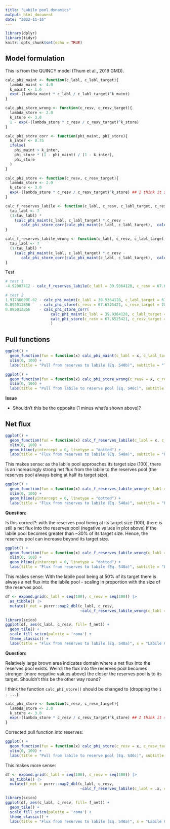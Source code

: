 ```yaml
---
title: "Labile pool dynamics"
output: html_document
date: "2022-11-16"
---
```


```r
library(dplyr)
library(tidyr)
knitr::opts_chunk$set(echo = TRUE)
```

## Model formulation

This is from the QUINCY model (Thum et al., 2019 GMD).
```r
calc_phi_maint <- function(c_labl, c_labl_target){
  lambda_maint <- 4.0
  k_maint <- 1.6
  exp(-(lambda_maint * c_labl / c_labl_target)^k_maint)
}

calc_phi_store_wrong <- function(c_resv, c_resv_target){
  lambda_store <- 2.0
  k_store <- 3.0
  1 - exp(-(lambda_store * c_resv / c_resv_target)^k_store)
}

calc_phi_store_corr <- function(phi_maint, phi_store){
  k_inter <- 0.75
  ifelse(
    phi_maint > k_inter,
    phi_store * (1 - phi_maint) / (1 - k_inter),
    phi_store
  )
}

calc_phi_store <- function(c_resv, c_resv_target){
  lambda_store <- 2.0
  k_store <- 3.0
  exp(-(lambda_store * c_resv / c_resv_target)^k_store) ## I think it should be like this
}

calc_f_reserves_labile <- function(c_labl, c_resv, c_labl_target, c_resv_target){
  tau_labl <- 7
  (1/tau_labl) * 
    (calc_phi_maint(c_labl, c_labl_target) * c_resv - 
       calc_phi_store_corr(calc_phi_maint(c_labl, c_labl_target),  calc_phi_store(c_resv, c_resv_target)) * c_labl)
}

calc_f_reserves_labile_wrong <- function(c_labl, c_resv, c_labl_target, c_resv_target){
  tau_labl <- 7
  (1/tau_labl) * 
    (calc_phi_maint(c_labl, c_labl_target) * c_resv - 
       calc_phi_store_corr(calc_phi_maint(c_labl, c_labl_target),  calc_phi_store_wrong(c_resv, c_resv_target)) * c_labl)
}
```

Test
```r
# test 1
-4.92087412 - calc_f_reserves_labile(c_labl = 39.9364128, c_resv = 67.6525421, c_labl_target = 67.6525421, c_resv_target = 281.609833)

# test 2
1.91786699E-02 - calc_phi_maint(c_labl = 39.9364128, c_labl_target = 67.6525421)
0.895012856    - calc_phi_store(c_resv = 67.6525421, c_resv_target = 281.609833)
0.895012856    - calc_phi_store_corr(
                    calc_phi_maint(c_labl = 39.9364128, c_labl_target = 67.6525421), 
                    calc_phi_store(c_resv = 67.6525421, c_resv_target = 281.609833)
                    )
```

## Pull functions

```r
ggplot() +
  geom_function(fun = function(x) calc_phi_maint(c_labl = x, c_labl_target = 100)) +
  xlim(0, 100) +
  labs(title = "Pull from reserves to labile (Eq. S40b)", subtitle = "Target labile C: 100", x = "labile C")
```


```r
ggplot() +
  geom_function(fun = function(x) calc_phi_store_wrong(c_resv = x, c_resv_target = 100)) +
  xlim(0, 100) +
  labs(title = "Pull from labile to reserve pool (Eq. S40c)", subtitle = "Target reserves C: 100", x = "reserves C")
```

**Issue**

- Shouldn't this be the opposite (1 minus what's shown above)?

## Net flux

```r
ggplot() +
  geom_function(fun = function(x) calc_f_reserves_labile(c_labl = x, c_resv = 50, c_labl_target = 100, c_resv_target = 100)) +
  xlim(0, 100) +
  geom_hline(yintercept = 0, linetype = "dotted") +
  labs(title = "Flux from reserves to labile (Eq. S40a)", subtitle = "Reserves C: 50, target labile = 100, target reserves = 100", x = "labile C")
```

This makes sense: as the labile pool approaches its target size (100), there is an increasingly strong net flux from the labile to the reserves pool (the reserves pool always being at half its target size). 

```r
ggplot() +
  geom_function(fun = function(x) calc_f_reserves_labile_wrong(c_labl = x, c_resv = 100, c_labl_target = 100, c_resv_target = 100)) +
  xlim(0, 100) +
  geom_hline(yintercept = 0, linetype = "dotted") +
  labs(title = "Flux from reserves to labile (Eq. S40a)", subtitle = "Reserves C: 100, target labile = 100, target reserves = 100", x = "labile C")
```

**Question:**

Is this correct?: with the reserves pool being at its target size (100), there is still a net flux into the reserves pool (negative values in plot above) if the labile pool becomes greater than ~30% of its target size. Hence, the reserves pool can increase beyond its target size. 

```r
ggplot() +
  geom_function(fun = function(x) calc_f_reserves_labile_wrong(c_labl = 50, c_resv = x, c_labl_target = 100, c_resv_target = 100)) +
  xlim(0, 100) +
  geom_hline(yintercept = 0, linetype = "dotted") +
  labs(title = "Flux from reserves to labile (Eq. S40a)", subtitle = "Labile C: 50, target labile = 100, target reserves = 100", x = "Reserves C")
```

This makes sense: With the labile pool being at 50% of its target there is always a net flux into the labile pool - scaling in proportion with the size of the reserves pool.

```r
df <- expand.grid(c_labl = seq(100), c_resv = seq(100)) |> 
  as_tibble() |> 
  mutate(f_net = purrr::map2_dbl(c_labl, c_resv, 
                                 ~calc_f_reserves_labile_wrong(c_labl = .x, c_resv = .y, c_labl_target = 100, c_resv_target = 100)))

library(scico)
ggplot(df, aes(c_labl, c_resv, fill= f_net)) + 
  geom_tile() +
  scale_fill_scico(palette = 'roma') +
  theme_classic() +
  labs(title = "Flux from reserves to labile (Eq. S40a)", x = "Labile C (% of target)", y = "Reserves C (% of target)")
```

**Question:**

Relatively large brown area indicates domain where a net flux into the reserves pool exists.
Weird: the flux into the reserves pool becomes stronger (more negative values above) the closer the reserves pool is to its target. Shouldn't this be the other way round?

I think the function `calc_phi_store()` should be changed to (dropping the `1 - ...`):
```r
calc_phi_store <- function(c_resv, c_resv_target){
  lambda_store <- 2.0
  k_store <- 3.0
  exp(-(lambda_store * c_resv / c_resv_target)^k_store) ## I think it should be like this
}
```

Corrected pull function into reserves:
```r
ggplot() +
  geom_function(fun = function(x) calc_phi_store(c_resv = x, c_resv_target = 100)) +
  xlim(0, 100) +
  labs(title = "Pull from labile to reserve pool (Eq. S40c)", subtitle = "Target reserves C: 100", x = "reserves C")
```

This makes more sense: 

```r
df <- expand.grid(c_labl = seq(100), c_resv = seq(100)) |> 
  as_tibble() |> 
  mutate(f_net = purrr::map2_dbl(c_labl, c_resv, 
                                 ~calc_f_reserves_labile(c_labl = .x, c_resv = .y, c_labl_target = 100, c_resv_target = 100)))

library(scico)
ggplot(df, aes(c_labl, c_resv, fill= f_net)) + 
  geom_tile() +
  scale_fill_scico(palette = 'roma') +
  theme_classic() +
  labs(title = "Flux from reserves to labile (Eq. S40a)", x = "Labile C (% of target)", y = "Reserves C (% of target)")
```